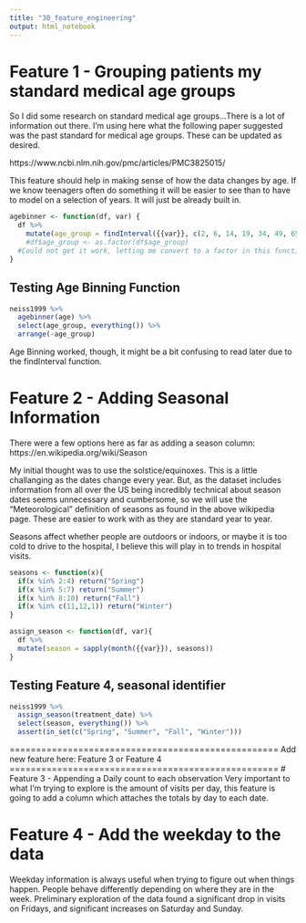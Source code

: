 ```yaml
---
title: "30_feature_engineering"
output: html_notebook
---
```


# Feature 1 - Grouping patients my standard medical age groups

So I did some research on standard medical age groups...There is a lot of information out there. I'm using here what the following paper suggested was the past standard for medical age groups. These can be updated as desired.

https://www.ncbi.nlm.nih.gov/pmc/articles/PMC3825015/

This feature should help in making sense of how the data changes by age. If we know teenagers often do something it will be easier to see than to have to model on a selection of years. It will just be already built in.

```r
agebinner <- function(df, var) {
  df %>%
    mutate(age_group = findInterval({{var}}, c(2, 6, 14, 19, 34, 49, 65, 79, 99, 120, 201, 223), rightmost.closed = TRUE))
    #df$age_group <- as.factor(df$age_group) 
  #Could not get it work, letting me convert to a factor in this function...The select below kept failing
}
```

## Testing Age Binning Function
```r
neiss1999 %>% 
  agebinner(age) %>% 
  select(age_group, everything()) %>% 
  arrange(-age_group)
```
Age Binning worked, though, it might be a bit confusing to read later due to the findInterval function.


# Feature 2 - Adding Seasonal Information

There were a few options here as far as adding a season column:
https://en.wikipedia.org/wiki/Season

My initial thought was to use the solstice/equinoxes. This is a little challanging as the dates change every year. But, as the dataset includes information from all over the US being incredibly technical about season dates seems unnecessary and cumbersome, so we will use the "Meteorological" definition of seasons as found in the above wikipedia page. These are easier to work with as they are standard year to year.


Seasons affect whether people are outdoors or indoors, or maybe it is too cold to drive to the hospital, I believe this will play in to trends in hospital visits.

```r
seasons <- function(x){
  if(x %in% 2:4) return("Spring")
  if(x %in% 5:7) return("Summer")
  if(x %in% 8:10) return("Fall")
  if(x %in% c(11,12,1)) return("Winter")
}

assign_season <- function(df, var){
  df %>% 
  mutate(season = sapply(month({{var}}), seasons))
}
```

## Testing Feature 4, seasonal identifier
```r
neiss1999 %>% 
  assign_season(treatment_date) %>% 
  select(season, everything()) %>% 
  assert(in_set(c("Spring", "Summer", "Fall", "Winter")))
```

===================================================
Add new feature here: Feature 3 or Feature 4
===================================================
# Feature 3 - Appending a Daily count to each observation
Very important to what I'm trying to explore is the amount of visits per day, this feature is going to add a column which attaches the totals by day to each date.



# Feature 4 - Add the weekday to the data

Weekday information is always useful when trying to figure out when things happen. People behave differently depending on where they are in the week. Preliminary exploration of the data found a significant drop in visits on Fridays, and significant increases on Saturday and Sunday.